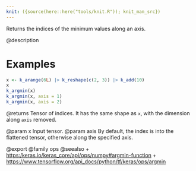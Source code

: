 ```yaml
---
knit: ({source(here::here("tools/knit.R")); knit_man_src})
---
```

Returns the indices of the minimum values along an axis.

@description

# Examples
```r
x <- k_arange(6L) |> k_reshape(c(2, 3)) |> k_add(10)
x
k_argmin(x)
k_argmin(x, axis = 1)
k_argmin(x, axis = 2)
```

@returns
Tensor of indices. It has the same shape as `x`, with the dimension
along `axis` removed.

@param x Input tensor.
@param axis By default, the index is into the flattened tensor, otherwise
    along the specified axis.

@export
@family ops
@seealso
+ <https:/keras.io/keras_core/api/ops/numpy#argmin-function>
+ <https://www.tensorflow.org/api_docs/python/tf/keras/ops/argmin>
